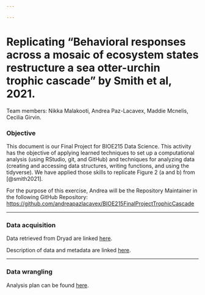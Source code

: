 ```yaml
---

---
```


# Replicating "Behavioral responses across a mosaic of ecosystem states restructure a sea otter-urchin trophic cascade" by Smith et al, 2021.

Team members: Nikka Malakooti, Andrea Paz-Lacavex, Maddie Mcnelis, Cecilia Girvin.

### Objective

This document is our Final Project for BIOE215 Data Science. This activity has the objective of applying learned techniques to set up a computational analysis (using RStudio, git, and GitHub) and techniques for analyzing data (creating and accessing data structures, writing functions, and using the tidyverse). We have applied those skills to replicate Figure 2 (a and b) from [@smith2021].

For the purpose of this exercise, Andrea will be the Repository Maintainer in the following GitHub Repository: <https://github.com/andreapazlacavex/BIOE215FinalProjectTrophicCascade>

------------------------------------------------------------------------

### Data acquisition

Data retrieved from Dryad are linked [here](https://datadryad.org/stash/dataset/doi:10.7291/D1566H).

Description of data and metadata are linked [here](data.html).

------------------------------------------------------------------------

### Data wrangling

Analysis plan can be found [here](WrittenPlan.md).
